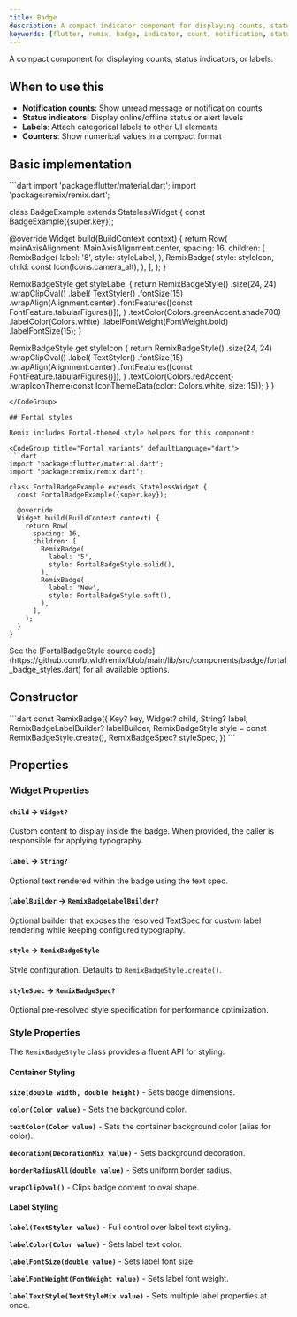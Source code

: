 ```yaml
---
title: Badge
description: A compact indicator component for displaying counts, status, or labels
keywords: [flutter, remix, badge, indicator, count, notification, status, label]
---
```


A compact component for displaying counts, status indicators, or labels.

## When to use this

- **Notification counts**: Show unread message or notification counts
- **Status indicators**: Display online/offline status or alert levels
- **Labels**: Attach categorical labels to other UI elements
- **Counters**: Show numerical values in a compact format

## Basic implementation

<CodeGroup title="Basic implementation" defaultLanguage="dart">
```dart
import 'package:flutter/material.dart';
import 'package:remix/remix.dart';

class BadgeExample extends StatelessWidget {
  const BadgeExample({super.key});

  @override
  Widget build(BuildContext context) {
    return Row(
      mainAxisAlignment: MainAxisAlignment.center,
      spacing: 16,
      children: [
        RemixBadge(
          label: '8',
          style: styleLabel,
        ),
        RemixBadge(
          style: styleIcon,
          child: const Icon(Icons.camera_alt),
        ),
      ],
    );
  }

  RemixBadgeStyle get styleLabel {
    return RemixBadgeStyle()
        .size(24, 24)
        .wrapClipOval()
        .label(
          TextStyler()
              .fontSize(15)
              .wrapAlign(Alignment.center)
              .fontFeatures([const FontFeature.tabularFigures()]),
        )
        .textColor(Colors.greenAccent.shade700)
        .labelColor(Colors.white)
        .labelFontWeight(FontWeight.bold)
        .labelFontSize(15);
  }

  RemixBadgeStyle get styleIcon {
    return RemixBadgeStyle()
        .size(24, 24)
        .wrapClipOval()
        .label(
          TextStyler()
              .fontSize(15)
              .wrapAlign(Alignment.center)
              .fontFeatures([const FontFeature.tabularFigures()]),
        )
        .textColor(Colors.redAccent)
        .wrapIconTheme(const IconThemeData(color: Colors.white, size: 15));
  }
}
```
</CodeGroup>

## Fortal styles

Remix includes Fortal-themed style helpers for this component:

<CodeGroup title="Fortal variants" defaultLanguage="dart">
```dart
import 'package:flutter/material.dart';
import 'package:remix/remix.dart';

class FortalBadgeExample extends StatelessWidget {
  const FortalBadgeExample({super.key});

  @override
  Widget build(BuildContext context) {
    return Row(
      spacing: 16,
      children: [
        RemixBadge(
          label: '5',
          style: FortalBadgeStyle.solid(),
        ),
        RemixBadge(
          label: 'New',
          style: FortalBadgeStyle.soft(),
        ),
      ],
    );
  }
}
```
</CodeGroup>

<Info>
  See the [FortalBadgeStyle source code](https://github.com/btwld/remix/blob/main/lib/src/components/badge/fortal_badge_styles.dart) for all available options.
</Info>

## Constructor
<CodeGroup title="Constructor" defaultLanguage="dart">
```dart
const RemixBadge({
  Key? key,
  Widget? child,
  String? label,
  RemixBadgeLabelBuilder? labelBuilder,
  RemixBadgeStyle style = const RemixBadgeStyle.create(),
  RemixBadgeSpec? styleSpec,
})
```
</CodeGroup>

## Properties

### Widget Properties

#### `child` → `Widget?`

Custom content to display inside the badge. When provided, the caller is responsible for applying typography.

#### `label` → `String?`

Optional text rendered within the badge using the text spec.

#### `labelBuilder` → `RemixBadgeLabelBuilder?`

Optional builder that exposes the resolved TextSpec for custom label rendering while keeping configured typography.

#### `style` → `RemixBadgeStyle`

Style configuration. Defaults to `RemixBadgeStyle.create()`.

#### `styleSpec` → `RemixBadgeSpec?`

Optional pre-resolved style specification for performance optimization.

### Style Properties

The `RemixBadgeStyle` class provides a fluent API for styling:

#### Container Styling

**`size(double width, double height)`** - Sets badge dimensions.

**`color(Color value)`** - Sets the background color.

**`textColor(Color value)`** - Sets the container background color (alias for color).

**`decoration(DecorationMix value)`** - Sets background decoration.

**`borderRadiusAll(double value)`** - Sets uniform border radius.

**`wrapClipOval()`** - Clips badge content to oval shape.

#### Label Styling

**`label(TextStyler value)`** - Full control over label text styling.

**`labelColor(Color value)`** - Sets label text color.

**`labelFontSize(double value)`** - Sets label font size.

**`labelFontWeight(FontWeight value)`** - Sets label font weight.

**`labelTextStyle(TextStyleMix value)`** - Sets multiple label properties at once.

